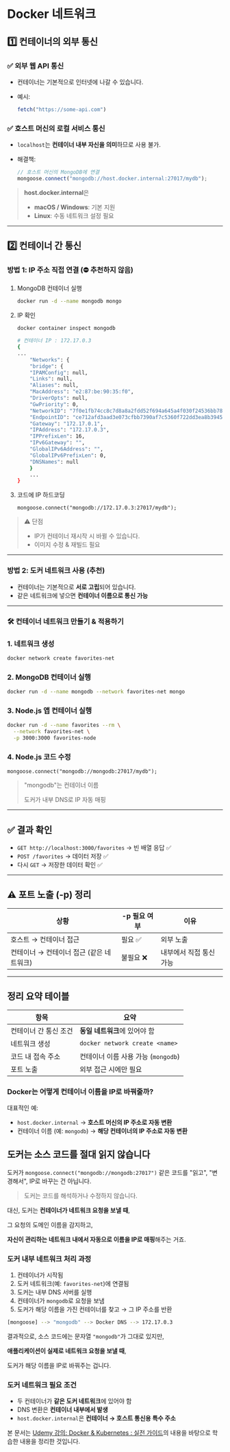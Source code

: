 # Docker 네트워크

## 1️⃣ 컨테이너의 외부 통신

### ✅ 외부 웹 API 통신

- 컨테이너는 기본적으로 인터넷에 나갈 수 있습니다.
- 예시:
    
    ```jsx
    fetch("https://some-api.com")
    ```
    

### ✅ 호스트 머신의 로컬 서비스 통신

- `localhost`는 **컨테이너 내부 자신을 의미**하므로 사용 불가.
- 해결책:
    
    ```jsx
    // 호스트 머신의 MongoDB에 연결
    mongoose.connect("mongodb://host.docker.internal:27017/mydb");
    
    ```
    

> **host.docker.internal**은
> 
> - **macOS / Windows**: 기본 지원
> - **Linux**: 수동 네트워크 설정 필요

---

## 2️⃣ 컨테이너 간 통신

### 방법 1: IP 주소 직접 연결 (⛔ 추천하지 않음)

1. MongoDB 컨테이너 실행
    
    ```bash
    docker run -d --name mongodb mongo
    ```
    
2. IP 확인
    
    ```bash
    docker container inspect mongodb
    
    # 컨테이너 IP : 172.17.0.3 
    {
    ...
    	"Networks": {
    	"bridge": {
    	"IPAMConfig": null,
    	"Links": null,
    	"Aliases": null,
    	"MacAddress": "e2:87:be:90:35:f0",
    	"DriverOpts": null,
    	"GwPriority": 0,
    	"NetworkID": "7f0e1fb74cc8c7d8a8a2fdd52f694a645a4f030f24536bb78290217c831e1c0e",
    	"EndpointID": "ce712afd3aad3e073cfbb7390af7c5360f722dd3ea8b3945706962f1cd937285",
    	"Gateway": "172.17.0.1",
    	"IPAddress": "172.17.0.3",
    	"IPPrefixLen": 16,
    	"IPv6Gateway": "",
    	"GlobalIPv6Address": "",
    	"GlobalIPv6PrefixLen": 0,
    	"DNSNames": null
    	}
    	...
    }
    ```
    
3. 코드에 IP 하드코딩
    
    ```
    mongoose.connect("mongodb://172.17.0.3:27017/mydb");
    ```
    

> ⚠️ 단점
> 
> - IP가 컨테이너 재시작 시 바뀔 수 있습니다.
> - 이미지 수정 & 재빌드 필요

---

### 방법 2: 도커 네트워크 사용 (추천)

- 컨테이너는 기본적으로 **서로 고립**되어 있습니다.
- 같은 네트워크에 넣으면 **컨테이너 이름으로 통신 가능**

---

### 🛠 컨테이너 네트워크 만들기 & 적용하기

### 1. 네트워크 생성

```bash
docker network create favorites-net
```

### 2. MongoDB 컨테이너 실행

```bash
docker run -d --name mongodb --network favorites-net mongo

```

### 3. Node.js 앱 컨테이너 실행

```bash
docker run -d --name favorites --rm \
  --network favorites-net \
  -p 3000:3000 favorites-node

```

### 4. Node.js 코드 수정

```
mongoose.connect("mongodb://mongodb:27017/mydb");
```

> "mongodb"는 컨테이너 이름
> 
> 
> 도커가 내부 DNS로 IP 자동 매핑
> 

---

## ✅ 결과 확인

- `GET http://localhost:3000/favorites` → 빈 배열 응답 ✅
- `POST /favorites` → 데이터 저장 ✅
- 다시 `GET` → 저장한 데이터 확인 ✅

---

## ⚠️ 포트 노출 (-p) 정리

| 상황 | -p 필요 여부 | 이유 |
| --- | --- | --- |
| 호스트 → 컨테이너 접근 | 필요 ✅ | 외부 노출 |
| 컨테이너 → 컨테이너 접근 (같은 네트워크) | 불필요 ❌ | 내부에서 직접 통신 가능 |

---

## 정리 요약 테이블

| 항목 | 요약 |
| --- | --- |
| 컨테이너 간 통신 조건 | **동일 네트워크**에 있어야 함 |
| 네트워크 생성 | `docker network create <name>` |
| 코드 내 접속 주소 | 컨테이너 이름 사용 가능 (`mongodb`) |
| 포트 노출 | 외부 접근 시에만 필요 |

### Docker는 어떻게 컨테이너 이름을 IP로 바꿔줄까?

대표적인 예:

- `host.docker.internal` → **호스트 머신의 IP 주소로 자동 변환**
- 컨테이너 이름 (예: `mongodb`) → **해당 컨테이너의 IP 주소로 자동 변환**

## 도커는 **소스 코드를 절대 읽지 않습니다**

도커가 `mongoose.connect("mongodb://mongodb:27017")` 같은 코드를 "읽고", "변경해서", IP로 바꾸는 건 아닙니다.

> 도커는 코드를 해석하거나 수정하지 않습니다.
> 

대신, 도커는 **컨테이너가 네트워크 요청을 보낼 때**,

그 요청의 도메인 이름을 감지하고,

**자신이 관리하는 네트워크 내에서 자동으로 이름을 IP로 매핑**해주는 거죠.

### 도커 내부 네트워크 처리 과정

1. 컨테이너가 시작됨
2. 도커 네트워크(예: `favorites-net`)에 연결됨
3. 도커는 내부 DNS 서버를 실행
4. 컨테이너가 `mongodb`로 요청을 보냄
5. 도커가 해당 이름을 가진 컨테이너를 찾고 → 그 IP 주소를 반환

```bash
[mongoose] --> "mongodb" --> Docker DNS --> 172.17.0.3
```

결과적으로, 소스 코드에는 문자열 `"mongodb"`가 그대로 있지만,

**애플리케이션이 실제로 네트워크 요청을 보낼 때**,

도커가 해당 이름을 IP로 바꿔주는 겁니다.

### 도커 네트워크 필요 조건

- 두 컨테이너가 **같은 도커 네트워크**에 있어야 함
- DNS 변환은 **컨테이너 내부에서 발생**
- `host.docker.internal`은 **컨테이너 → 호스트 통신용 특수 주소**


본 문서는 [Udemy 강의: Docker & Kubernetes : 실전 가이드](https://www.udemy.com/course/docker-kubernetes-2022/?couponCode=ST16MT230625G2)의 내용을 바탕으로 학습한 내용을 정리한 것입니다.